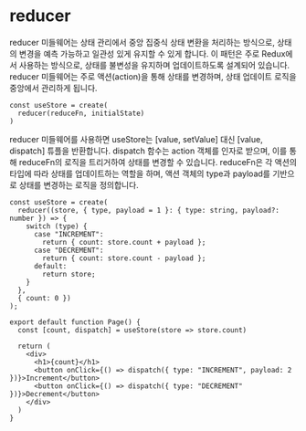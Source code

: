 # reducer


reducer 미들웨어는 상태 관리에서 중앙 집중식 상태 변환을 처리하는 방식으로, 상태의 변경을 예측 가능하고 일관성 있게 유지할 수 있게 합니다. 이 패턴은 주로 Redux에서 사용하는 방식으로, 상태를 불변성을 유지하며 업데이트하도록 설계되어 있습니다. reducer 미들웨어는 주로 액션(action)을 통해 상태를 변경하며, 상태 업데이트 로직을 중앙에서 관리하게 됩니다.

```tsx
const useStore = create(
  reducer(reduceFn, initialState)
)
```

reducer 미들웨어를 사용하면 useStore는 [value, setValue] 대신 [value, dispatch] 튜플을 반환합니다. dispatch 함수는 action 객체를 인자로 받으며, 이를 통해 reduceFn의 로직을 트리거하여 상태를 변경할 수 있습니다. reduceFn은 각 액션의 타입에 따라 상태를 업데이트하는 역할을 하며, 액션 객체의 type과 payload를 기반으로 상태를 변경하는 로직을 정의합니다.

```tsx
const useStore = create(
  reducer((store, { type, payload = 1 }: { type: string, payload?: number }) => {
    switch (type) {
      case "INCREMENT":
        return { count: store.count + payload };
      case "DECREMENT":
        return { count: store.count - payload };
      default:
        return store;
    }
  },
  { count: 0 })
);
 
export default function Page() {
  const [count, dispatch] = useStore(store => store.count)
 
  return (
    <div>
      <h1>{count}</h1>
      <button onClick={() => dispatch({ type: "INCREMENT", payload: 2 })}>Increment</button>
      <button onClick={() => dispatch({ type: "DECREMENT" })}>Decrement</button>
    </div>
  )
}
```
